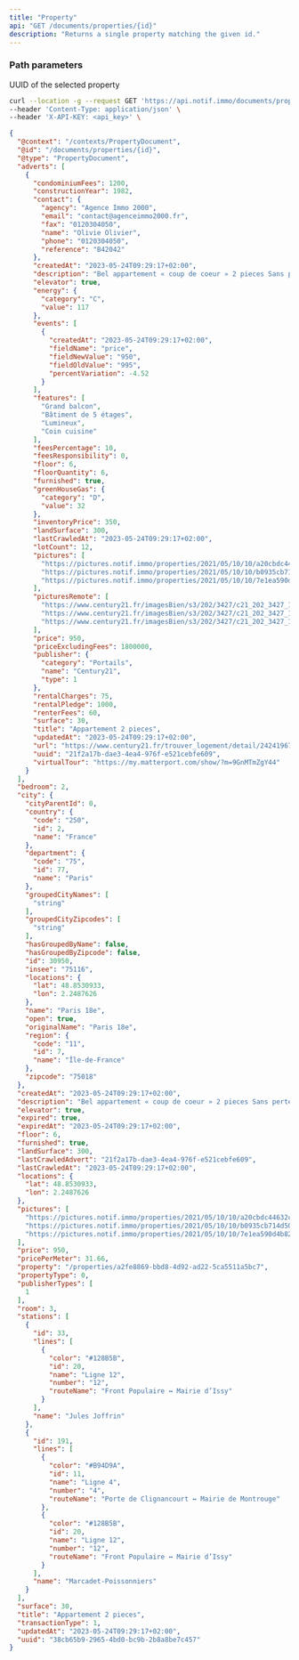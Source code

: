 ```yaml
---
title: "Property"
api: "GET /documents/properties/{id}"
description: "Returns a single property matching the given id."
---
```


### Path parameters

<ParamField path="id" type="string" required>
  UUID of the selected property
</ParamField>


<RequestExample>

```bash Example Request
curl --location -g --request GET 'https://api.notif.immo/documents/properties/{id}' \
--header 'Content-Type: application/json' \
--header 'X-API-KEY: <api_key>' \
```

</RequestExample>

<ResponseExample>

```json Response
{
  "@context": "/contexts/PropertyDocument",
  "@id": "/documents/properties/{id}",
  "@type": "PropertyDocument",
  "adverts": [
    {
      "condominiumFees": 1200,
      "constructionYear": 1982,
      "contact": {
        "agency": "Agence Immo 2000",
        "email": "contact@agenceimmo2000.fr",
        "fax": "0120304050",
        "name": "Olivie Olivier",
        "phone": "0120304050",
        "reference": "B42042"
      },
      "createdAt": "2023-05-24T09:29:17+02:00",
      "description": "Bel appartement « coup de coeur » 2 pieces Sans perte d’espace, lumineux, poutres, parquet massif, belle hauteur sous plafonds, entièrement refait à neuf avec fenêtres double vitrage, volets roulants, porte blindée, cuisine entièrement équipée, salle d’eau avec fenêtre, idéalement situé...",
      "elevator": true,
      "energy": {
        "category": "C",
        "value": 117
      },
      "events": [
        {
          "createdAt": "2023-05-24T09:29:17+02:00",
          "fieldName": "price",
          "fieldNewValue": "950",
          "fieldOldValue": "995",
          "percentVariation": -4.52
        }
      ],
      "features": [
        "Grand balcon",
        "Bâtiment de 5 étages",
        "Lumineux",
        "Coin cuisine"
      ],
      "feesPercentage": 10,
      "feesResponsibility": 0,
      "floor": 6,
      "floorQuantity": 6,
      "furnished": true,
      "greenHouseGas": {
        "category": "D",
        "value": 32
      },
      "inventoryPrice": 350,
      "landSurface": 300,
      "lastCrawledAt": "2023-05-24T09:29:17+02:00",
      "lotCount": 12,
      "pictures": [
        "https://pictures.notif.immo/properties/2021/05/10/10/a20cbdc44632c63f89aad2e6d9d049.jpg",
        "https://pictures.notif.immo/properties/2021/05/10/10/b0935cb714d501c668b66997d7f16a.jpg",
        "https://pictures.notif.immo/properties/2021/05/10/10/7e1ea590d4b827e9a8a762e7f378fb.jpg"
      ],
      "picturesRemote": [
        "https://www.century21.fr/imagesBien/s3/202/3427/c21_202_3427_1185_1_45D57CD0-7D18-4FA0-B463-060789202625.jpg",
        "https://www.century21.fr/imagesBien/s3/202/3427/c21_202_3427_1185_1_39192DB9-A503-4FD7-AEDB-3DEFFE35E42E.jpg",
        "https://www.century21.fr/imagesBien/s3/202/3427/c21_202_3427_1185_1_FDDEC9E3-8A85-4BE5-83B8-12005A2D4078.jpg"
      ],
      "price": 950,
      "priceExcludingFees": 1800000,
      "publisher": {
        "category": "Portails",
        "name": "Century21",
        "type": 1
      },
      "rentalCharges": 75,
      "rentalPledge": 1000,
      "renterFees": 60,
      "surface": 30,
      "title": "Appartement 2 pieces",
      "updatedAt": "2023-05-24T09:29:17+02:00",
      "url": "https://www.century21.fr/trouver_logement/detail/2424196788/",
      "uuid": "21f2a17b-dae3-4ea4-976f-e521cebfe609",
      "virtualTour": "https://my.matterport.com/show/?m=9GnMTmZgY44"
    }
  ],
  "bedroom": 2,
  "city": {
    "cityParentId": 0,
    "country": {
      "code": "250",
      "id": 2,
      "name": "France"
    },
    "department": {
      "code": "75",
      "id": 77,
      "name": "Paris"
    },
    "groupedCityNames": [
      "string"
    ],
    "groupedCityZipcodes": [
      "string"
    ],
    "hasGroupedByName": false,
    "hasGroupedByZipcode": false,
    "id": 30950,
    "insee": "75116",
    "locations": {
      "lat": 48.8530933,
      "lon": 2.2487626
    },
    "name": "Paris 18e",
    "open": true,
    "originalName": "Paris 18e",
    "region": {
      "code": "11",
      "id": 7,
      "name": "Île-de-France"
    },
    "zipcode": "75018"
  },
  "createdAt": "2023-05-24T09:29:17+02:00",
  "description": "Bel appartement « coup de coeur » 2 pieces Sans perte d’espace, lumineux, poutres, parquet massif, belle hauteur sous plafonds, entièrement refait à neuf avec fenêtres double vitrage, volets roulants, porte blindée, cuisine entièrement équipée, salle d’eau avec fenêtre, idéalement situé...",
  "elevator": true,
  "expired": true,
  "expiredAt": "2023-05-24T09:29:17+02:00",
  "floor": 6,
  "furnished": true,
  "landSurface": 300,
  "lastCrawledAdvert": "21f2a17b-dae3-4ea4-976f-e521cebfe609",
  "lastCrawledAt": "2023-05-24T09:29:17+02:00",
  "locations": {
    "lat": 48.8530933,
    "lon": 2.2487626
  },
  "pictures": [
    "https://pictures.notif.immo/properties/2021/05/10/10/a20cbdc44632c63f89aad2e6d9d049.jpg",
    "https://pictures.notif.immo/properties/2021/05/10/10/b0935cb714d501c668b66997d7f16a.jpg",
    "https://pictures.notif.immo/properties/2021/05/10/10/7e1ea590d4b827e9a8a762e7f378fb.jpg"
  ],
  "price": 950,
  "pricePerMeter": 31.66,
  "property": "/properties/a2fe8869-bbd8-4d92-ad22-5ca5511a5bc7",
  "propertyType": 0,
  "publisherTypes": [
    1
  ],
  "room": 3,
  "stations": [
    {
      "id": 33,
      "lines": [
        {
          "color": "#128B5B",
          "id": 20,
          "name": "Ligne 12",
          "number": "12",
          "routeName": "Front Populaire ↔ Mairie d’Issy"
        }
      ],
      "name": "Jules Joffrin"
    },
    {
      "id": 191,
      "lines": [
        {
          "color": "#B94D9A",
          "id": 11,
          "name": "Ligne 4",
          "number": "4",
          "routeName": "Porte de Clignancourt ↔ Mairie de Montrouge"
        },
        {
          "color": "#128B5B",
          "id": 20,
          "name": "Ligne 12",
          "number": "12",
          "routeName": "Front Populaire ↔ Mairie d’Issy"
        }
      ],
      "name": "Marcadet-Poissonniers"
    }
  ],
  "surface": 30,
  "title": "Appartement 2 pieces",
  "transactionType": 1,
  "updatedAt": "2023-05-24T09:29:17+02:00",
  "uuid": "38cb65b9-2965-4bd0-bc9b-2b8a8be7c457"
}
```

</ResponseExample>

